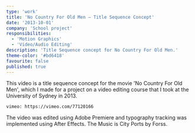 ```yaml
---
type: 'work'
title: 'No Country For Old Men – Title Sequence Concept'
date: '2013-10-01'
company: 'School project'
responsibilities:
  - 'Motion Graphics'
  - 'Video/Audio Editing'
description: 'Title Sequence concept for No Country For Old Men.'
theme-color: '#bd6418'
favourite: false
published: true
---
```



This video is a title sequence concept for the movie 'No Country For Old Men', which I made for a project on a video editing course that I took at the University of Sydney in 2013.

<VideoContainer>

`vimeo: https://vimeo.com/77120166`

</VideoContainer>

The video was edited using Adobe Premiere and typography tracking was implemented using After Effects. The Music is City Ports by Forss.
